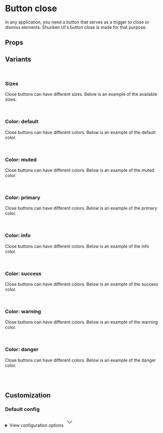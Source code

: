 
<Meta of={ButtonCloseStories} />

# Button close

In any application, you need a button that serves as a trigger to close or dismiss elements. Shuriken UI's button close is made for that purpose.

<Primary />

## Props

<Controls />

## Variants

<br />

### Sizes

Close buttons can have different sizes. Below is an example of the available sizes.

<div className="flex items-end gap-3 border border-muted-200 dark:border-muted-800 bg-white dark:bg-muted-900 p-6 rounded-sm">
  <Story of={ButtonCloseStories.SizeXs} />
  <Story of={ButtonCloseStories.SizeSm} />
  <Story of={ButtonCloseStories.SizeMd} />
  <Story of={ButtonCloseStories.SizeLg} />
</div>

<br />

### Color: default

Close buttons can have different colors. Below is an example of the default color.

<div className="flex items-end gap-2 border border-muted-200 dark:border-muted-800 bg-white dark:bg-muted-900 p-6 rounded-sm">
  <Story of={ButtonCloseStories.DefaultStraight} />
  <Story of={ButtonCloseStories.DefaultRounded} />
  <Story of={ButtonCloseStories.DefaultSmooth} />
  <Story of={ButtonCloseStories.DefaultCurved} />
  <Story of={ButtonCloseStories.DefaultFull} />
</div>

<br />

### Color: muted

Close buttons can have different colors. Below is an example of the muted color.

<div className="flex items-end gap-2 border border-muted-200 dark:border-muted-800 bg-white dark:bg-muted-900 p-6 rounded-sm">
  <Story of={ButtonCloseStories.MutedStraight} />
  <Story of={ButtonCloseStories.MutedRounded} />
  <Story of={ButtonCloseStories.MutedSmooth} />
  <Story of={ButtonCloseStories.MutedCurved} />
  <Story of={ButtonCloseStories.MutedFull} />
</div>

<br />

### Color: primary

Close buttons can have different colors. Below is an example of the primary color.

<div className="flex items-end gap-2 border border-muted-200 dark:border-muted-800 bg-white dark:bg-muted-900 p-6 rounded-sm">
  <Story of={ButtonCloseStories.PrimaryStraight} />
  <Story of={ButtonCloseStories.PrimaryRounded} />
  <Story of={ButtonCloseStories.PrimarySmooth} />
  <Story of={ButtonCloseStories.PrimaryCurved} />
  <Story of={ButtonCloseStories.PrimaryFull} />
</div>

<br />

### Color: info

Close buttons can have different colors. Below is an example of the info color.

<div className="flex items-end gap-2 border border-muted-200 dark:border-muted-800 bg-white dark:bg-muted-900 p-6 rounded-sm">
  <Story of={ButtonCloseStories.InfoStraight} />
  <Story of={ButtonCloseStories.InfoRounded} />
  <Story of={ButtonCloseStories.InfoSmooth} />
  <Story of={ButtonCloseStories.InfoCurved} />
  <Story of={ButtonCloseStories.InfoFull} />
</div>

<br />

### Color: success

Close buttons can have different colors. Below is an example of the success color.

<div className="flex items-end gap-2 border border-muted-200 dark:border-muted-800 bg-white dark:bg-muted-900 p-6 rounded-sm">
  <Story of={ButtonCloseStories.SuccessStraight} />
  <Story of={ButtonCloseStories.SuccessRounded} />
  <Story of={ButtonCloseStories.SuccessSmooth} />
  <Story of={ButtonCloseStories.SuccessCurved} />
  <Story of={ButtonCloseStories.SuccessFull} />
</div>

<br />

### Color: warning

Close buttons can have different colors. Below is an example of the warning color.

<div className="flex items-end gap-2 border border-muted-200 dark:border-muted-800 bg-white dark:bg-muted-900 p-6 rounded-sm">
  <Story of={ButtonCloseStories.WarningStraight} />
  <Story of={ButtonCloseStories.WarningRounded} />
  <Story of={ButtonCloseStories.WarningSmooth} />
  <Story of={ButtonCloseStories.WarningCurved} />
  <Story of={ButtonCloseStories.WarningFull} />
</div>

<br />

### Color: danger

Close buttons can have different colors. Below is an example of the danger color.

<div className="flex items-end gap-2 border border-muted-200 dark:border-muted-800 bg-white dark:bg-muted-900 p-6 rounded-sm">
  <Story of={ButtonCloseStories.DangerStraight} />
  <Story of={ButtonCloseStories.DangerRounded} />
  <Story of={ButtonCloseStories.DangerSmooth} />
  <Story of={ButtonCloseStories.DangerCurved} />
  <Story of={ButtonCloseStories.DangerFull} />
</div>

<br />
<br />

## Customization

### Default config

<div className="relative">
  <details className="relative bg-slate-50 border border-slate-200 rounded-lg p-4 [&>summary>svg]:open:-rotate-180">
    <summary className="list-none cursor-pointer">
      <span className="font-sans text-slate-500">View configuration options</span>
      <svg
        className="w-5 h-5 text-slate-500 absolute top-5 end-4 transition-transform duration-300"
        xmlns="http://www.w3.org/2000/svg"
        width="32"
        height="32"
        viewBox="0 0 24 24"
      >
        <path
          fill="none"
          stroke="currentColor"
          strokeLinecap="round"
          strokeLinejoin="round"
          strokeWidth="2"
          d="m6 9l6 6l6-6"
        />
      </svg>
    </summary>

    <div className="!mt-4">
      <pre >
        {JSON.stringify(defaultConfig, null, 2)}
      </pre>
    </div>

  </details>
</div>
